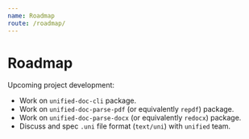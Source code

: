 ```yaml
---
name: Roadmap
route: /roadmap/
---
```


# Roadmap

Upcoming project development:
- Work on `unified-doc-cli` package.
- Work on `unified-doc-parse-pdf` (or equivalently `repdf`) package.
- Work on `unified-doc-parse-docx` (or equivalently `redocx`) package.
- Discuss and spec `.uni` file format (`text/uni`) with `unified` team.
